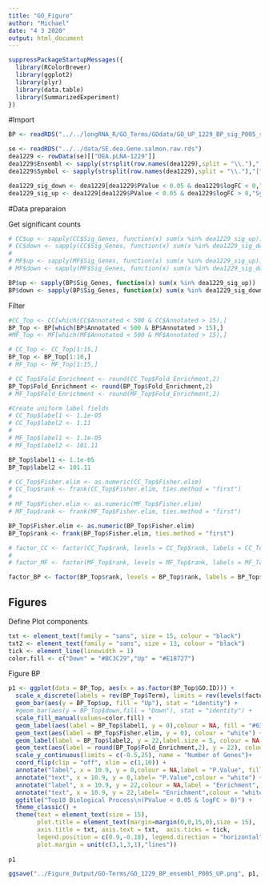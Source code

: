---
title: "GO_Figure"
author: "Michael"
date: "4 3 2020"
output: html_document
---

```{r}
suppressPackageStartupMessages({
  library(RColorBrewer)
  library(ggplot2)
  library(plyr)
  library(data.table)
  library(SummarizedExperiment)
})
```



#Import
```{r}
BP <- readRDS("../../longRNA_R/GO_Terms/GOdata/GO_UP_1229_BP_sig_P005_symbol_elim.rds")
```

```{r}
se <- readRDS("../../data/SE.dea.Gene.salmon.raw.rds")
dea1229 <- rowData(se)[["DEA.pLNA-1229"]]
dea1229$Ensembl <- sapply(strsplit(row.names(dea1229),split = "\\."),"[",1)
dea1229$Symbol <- sapply(strsplit(row.names(dea1229),split = "\\."),"[",2)

dea1229_sig_down <- dea1229[dea1229$PValue < 0.05 & dea1229$logFC < 0,"Symbol"]
dea1229_sig_up <- dea1229[dea1229$PValue < 0.05 & dea1229$logFC > 0,"Symbol"]
```



#Data preparaion

Get significant counts
```{r}
# CC$up <- sapply(CC$Sig_Genes, function(x) sum(x %in% dea1229_sig_up))
# CC$down <- sapply(CC$Sig_Genes, function(x) sum(x %in% dea1229_sig_down))
# 
# MF$up <- sapply(MF$Sig_Genes, function(x) sum(x %in% dea1229_sig_up))
# MF$down <- sapply(MF$Sig_Genes, function(x) sum(x %in% dea1229_sig_down))

BP$up <- sapply(BP$Sig_Genes, function(x) sum(x %in% dea1229_sig_up))
BP$down <- sapply(BP$Sig_Genes, function(x) sum(x %in% dea1229_sig_down))
```


Filter
```{r}
#CC_Top <- CC[which(CC$Annotated < 500 & CC$Annotated > 15),]
BP_Top <- BP[which(BP$Annotated < 500 & BP$Annotated > 15),]
#MF_Top <- MF[which(MF$Annotated < 500 & MF$Annotated > 15),]
```



```{r}
# CC_Top <- CC_Top[1:15,]
BP_Top <- BP_Top[1:10,]
# MF_Top <- MF_Top[1:15,]

# CC_Top$Fold_Enrichment <- round(CC_Top$Fold_Enrichment,2)
BP_Top$Fold_Enrichment <- round(BP_Top$Fold_Enrichment,2)
# MF_Top$Fold_Enrichment <- round(MF_Top$Fold_Enrichment,2)

#Create uniform label fields
# CC_Top$label1 <- 1.1e-05
# CC_Top$label2 <- 1.11
# 
# MF_Top$label1 <- 1.1e-05
# MF_Top$label2 <- 101.11

BP_Top$label1 <- 1.1e-05
BP_Top$label2 <- 101.11


```


```{r}
# CC_Top$Fisher.elim <- as.numeric(CC_Top$Fisher.elim)
# CC_Top$rank <- frank(CC_Top$Fisher.elim, ties.method = "first")
# 
# MF_Top$Fisher.elim <- as.numeric(MF_Top$Fisher.elim)
# MF_Top$rank <- frank(MF_Top$Fisher.elim, ties.method = "first")

BP_Top$Fisher.elim <- as.numeric(BP_Top$Fisher.elim)
BP_Top$rank <- frank(BP_Top$Fisher.elim, ties.method = "first")

```






```{r}
# factor_CC <- factor(CC_Top$rank, levels = CC_Top$rank, labels = CC_Top$GO.ID)
# 
# factor_MF <- factor(MF_Top$rank, levels = MF_Top$rank, labels = MF_Top$GO.ID)

factor_BP <- factor(BP_Top$rank, levels = BP_Top$rank, labels = BP_Top$GO.ID)
```





## Figures

Define Plot components
```{r}
txt <- element_text(family = "sans", size = 15, colour = "black")
txt2 <- element_text(family = "sans", size = 13, colour = "black")
tick <- element_line(linewidth = 1)
color.fill <- c("Down" = "#BC3C29","Up" = "#E18727")
```




Figure BP
```{r}
p1 <- ggplot(data = BP_Top, aes(x = as.factor(BP_Top$GO.ID))) +
  scale_x_discrete(labels = rev(BP_Top$Term), limits = rev(levels(factor_BP)), name = "")+
  geom_bar(aes(y = BP_Top$up, fill = "Up"), stat = "identity") +
  #geom_bar(aes(y = BP_Top$down,fill = "Down"), stat = "identity") +
  scale_fill_manual(values=color.fill) +
  geom_label(aes(label = BP_Top$label1, y = 0),colour = NA, fill = "#636363") +
  geom_text(aes(label = BP_Top$Fisher.elim, y = 0), colour = "white") +
  geom_label(label = BP_Top$label2, y = 22,label.size = 5, colour = NA, fill = "#636363") +
  geom_text(aes(label = round(BP_Top$Fold_Enrichment,2), y = 22), colour = "white") +
  scale_y_continuous(limits = c(-0.5,25), name = "Number of Genes")+ 
  coord_flip(clip = "off", xlim = c(1,10)) +
  annotate("label", x = 10.9, y = 0,colour = NA,label = "P.Value", fill = "#636363") +
  annotate("text", x = 10.9, y = 0,label= "P.Value",colour = "white") +
  annotate("label", x = 10.9, y = 22,colour = NA,label = "Enrichment", fill = "#636363") +
  annotate("text", x = 10.9, y = 22,label= "Enrichment",colour = "white") +
  ggtitle("Top10 Biological Process\n(PValue < 0.05 & logFC > 0)") +
  theme_classic() +
  theme(text = element_text(size = 15),
        plot.title = element_text(margin=margin(0,0,15,0),size = 15),
        axis.title = txt, axis.text = txt,  axis.ticks = tick,
        legend.position = c(0.9,-0.18), legend.direction = "horizontal", legend.text = txt2, legend.title = element_blank(),
        plot.margin = unit(c(3,1,3,1),"lines"))
        
p1

ggsave("../Figure_Output/GO-Terms/GO_1229_BP_ensembl_P005_UP.png", p1, width=11, height=4.75, units="in", dpi=300)
```

